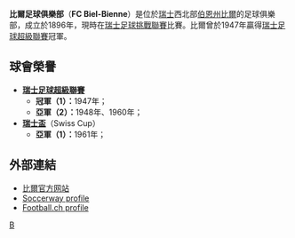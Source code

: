 {{Infobox Football club
  | clubname   = 比爾<br />''FC Biel-Bienne''
  | image      = Wappen FC Biel-Bienne.png<!-- 檔案不存在 [[File:FC_Biel-Bienne.svg|File:FC_Biel-Bienne.svg]] ，可從英文維基百科取得 -->
  | fullname   = Fussballclub Biel/Bienne 
  | nickname   = 
  | shortname  = 
  | founded    = 1896年
  | ground     = [[Gurzelen_Stadion|Gurzelen Stadion]]
  | city       = [[比爾_(瑞士)|比爾]]
  | capacity   = 15,000人
  | chairman   = 
  | mgrtitle   = 主教練
  | manager    = [[Philippe_Perret|Philippe Perret]]
  | league     = [[瑞士足球挑戰聯賽|瑞士足球挑戰聯賽]]
  | season     = 2014–15
  | position   = [[瑞士足球挑戰聯賽|瑞士足球挑戰聯賽]]，第 7 位
  | pattern_la1= | pattern_b1= | pattern_ra1=
  | leftarm1=FF0000 | body1=FF0000 | rightarm1=FF0000 | shorts1=FF0000 | socks1=FFFFFF
  | pattern_la2= | pattern_b2= | pattern_ra2=
  | leftarm2=FFFF00 | body2=FFFF00 | rightarm2=FFFF00 | shorts2=000000 | socks2=FFFF00
}}

'''比爾足球俱樂部'''（'''FC Biel-Bienne'''）是位於[[瑞士|瑞士]]西北部[[伯恩州|伯恩州]][[比爾_(瑞士)|比爾]]的足球俱樂部，成立於1896年，現時在[[瑞士足球挑戰聯賽|瑞士足球挑戰聯賽]]比賽。比爾曾於1947年贏得[[瑞士足球超級聯賽|瑞士足球超級聯賽]]冠軍。

== 球會榮譽 ==
* '''[[瑞士足球超級聯賽|瑞士足球超級聯賽]]'''
** '''冠軍（1）：'''1947年；
** '''亞軍（2）：'''1948年、1960年；
* '''[[瑞士盃|瑞士盃]]'''（Swiss Cup）
** '''亞軍（1）：'''1961年；

== 外部連結 ==
*[http://www.fcbiel-bienne.ch/ 比爾官方网站] {{Wayback|url=http://www.fcbiel-bienne.ch/ |date=20150224013738 }} {{fr icon}}
*[http://www.soccerway.com/teams/switzerland/fc-biel-bienne/ Soccerway profile] {{Wayback|url=http://www.soccerway.com/teams/switzerland/fc-biel-bienne/ |date=20160303201850 }} {{en icon}}
*[http://www.football.ch/sfl/1285/de/team.aspx Football.ch profile] {{Wayback|url=http://www.football.ch/sfl/1285/de/team.aspx |date=20090601211951 }} {{de icon}}

[[Category:瑞士足球俱樂部|B]]